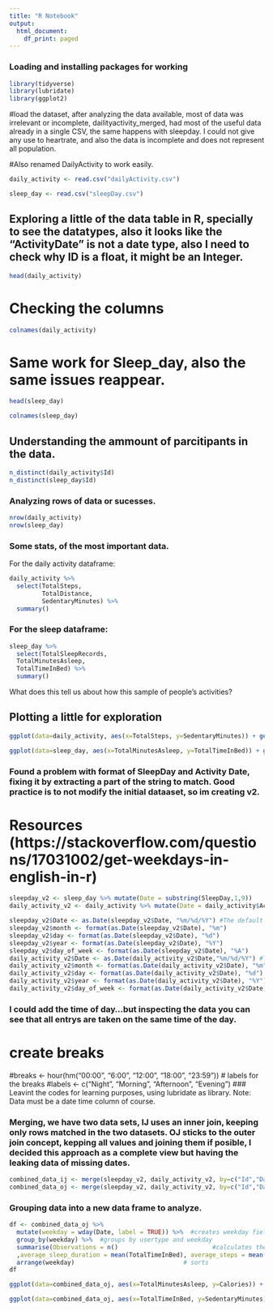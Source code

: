 ---
title: "R Notebook"
output:
  html_document:
    df_print: paged
---
### Loading and installing packages for working

```{r}
library(tidyverse)
library(lubridate)
library(ggplot2)
```

#load the dataset, after analyzing the data available, most of data was irrelevant or incomplete, dailityactivity_merged, had most of the useful data already in a single CSV, the same happens with sleepday. I could not give any use to heartrate, and also the data is incomplete and does not represent all population.

#Also renamed DailyActivity to work easily.

```{r}
daily_activity <- read.csv("dailyActivity.csv")
```

```{r}
sleep_day <- read.csv("sleepDay.csv")
```

## Exploring a little of the data table in R, specially to see the datatypes, also it looks like the "ActivityDate" is not a date type, also I need to check why ID is a float, it might be an Integer.

```{r}
head(daily_activity)
```

# Checking the columns

```{r}
colnames(daily_activity)
```

# Same work for Sleep_day, also the same issues reappear.

```{r}
head(sleep_day)
```

```{r}
colnames(sleep_day)
```

## Understanding the ammount of parcitipants in the data.

```{r distinct users}
n_distinct(daily_activity$Id)
n_distinct(sleep_day$Id)
```

### Analyzing rows of data or sucesses.

```{r observations}
nrow(daily_activity)
nrow(sleep_day)
```

### Some stats, of the most important data.

For the daily activity dataframe:
```{r}
daily_activity %>%  
  select(TotalSteps,
         TotalDistance,
         SedentaryMinutes) %>%
  summary()
```

### For the sleep dataframe:

```{r}
sleep_day %>%  
  select(TotalSleepRecords,
  TotalMinutesAsleep,
  TotalTimeInBed) %>%
  summary()
```

What does this tell us about how this sample of people's activities? 

## Plotting a little for exploration

```{r}
ggplot(data=daily_activity, aes(x=TotalSteps, y=SedentaryMinutes)) + geom_point()
```

```{r}
ggplot(data=sleep_day, aes(x=TotalMinutesAsleep, y=TotalTimeInBed)) + geom_point()
```

### Found a problem with format of SleepDay and Activity Date, fixing it by extracting a part of the string to match. Good practice is to not modify the initial dataaset, so im creating v2.
# Resources (https://stackoverflow.com/questions/17031002/get-weekdays-in-english-in-r)

```{r}
sleepday_v2 <- sleep_day %>% mutate(Date = substring(SleepDay,1,9))
daily_activity_v2 <- daily_activity %>% mutate(Date = daily_activity$ActivityDate)

```

```{r}
sleepday_v2$Date <- as.Date(sleepday_v2$Date, "%m/%d/%Y") #The default format is yyyy-mm-dd
sleepday_v2$month <- format(as.Date(sleepday_v2$Date), "%m")
sleepday_v2$day <- format(as.Date(sleepday_v2$Date), "%d")
sleepday_v2$year <- format(as.Date(sleepday_v2$Date), "%Y")
sleepday_v2$day_of_week <- format(as.Date(sleepday_v2$Date), "%A")
daily_activity_v2$Date <- as.Date(daily_activity_v2$Date,"%m/%d/%Y") #The default format is yyyy-mm-dd
daily_activity_v2$month <- format(as.Date(daily_activity_v2$Date), "%m")
daily_activity_v2$day <- format(as.Date(daily_activity_v2$Date), "%d")
daily_activity_v2$year <- format(as.Date(daily_activity_v2$Date), "%Y")
daily_activity_v2$day_of_week <- format(as.Date(daily_activity_v2$Date), "%A")
```

### I could add the time of day...but inspecting the data you can see that all entrys are taken on the same time of the day.
# create breaks
#breaks <- hour(hm("00:00", "6:00", "12:00", "18:00", "23:59"))
# labels for the breaks
#labels <- c("Night", "Morning", "Afternoon", "Evening")
### Leavint the codes for learning purposes, using lubridate as library. Note: Data must be a date time column of course. 

### Merging,  we have two data sets, IJ uses an inner join, keeping only rows matched in the two datasets. OJ sticks to the outer join concept, kepping all values and joining them if posible, I decided this approach as a complete view but having the leaking data of missing dates.

```{r}
combined_data_ij <- merge(sleepday_v2, daily_activity_v2, by=c("Id","Date","month","day","year","day_of_week"))
combined_data_oj <- merge(sleepday_v2, daily_activity_v2, by=c("Id","Date","month","day","year","day_of_week"), all=TRUE)
```

### Grouping data into a new data frame to analyze.

```{r}
df <- combined_data_oj %>% 
  mutate(weekday = wday(Date, label = TRUE)) %>%  #creates weekday field using wday()
  group_by(weekday) %>%  #groups by usertype and weekday
  summarise(Observations = n()							#calculates the number of rides and average duration 
  ,average_sleep_duration = mean(TotalTimeInBed), average_steps = mean(TotalSteps), average_distance = mean(TotalDistance)) %>% 		# calculates the average duration
  arrange(weekday)								# sorts
df
```
```{r}
ggplot(data=combined_data_oj, aes(x=TotalMinutesAsleep, y=Calories)) + geom_point()
```

```{r}
ggplot(data=combined_data_oj, aes(x=TotalTimeInBed, y=SedentaryMinutes)) + geom_point()
```